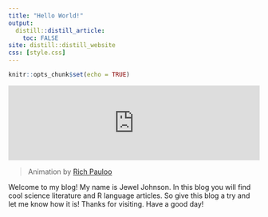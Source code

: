 ```yaml
---
title: "Hello World!"
output: 
  distill::distill_article:
    toc: FALSE
site: distill::distill_website
css: [style.css]
---
```


```r
knitr::opts_chunk$set(echo = TRUE)
```
<iframe scrolling = "no" src = "https://richpauloo.github.io/htmlwidgets/waves/index.html" style="border: 0px white;" width="100%"></iframe>
> Animation by [Rich Pauloo](https://www.richpauloo.com/)

Welcome to my blog! My name is Jewel Johnson. In this blog you will find cool science literature and R language articles. So give this blog a try and let me know how it is! Thanks for visiting. Have a good day!


